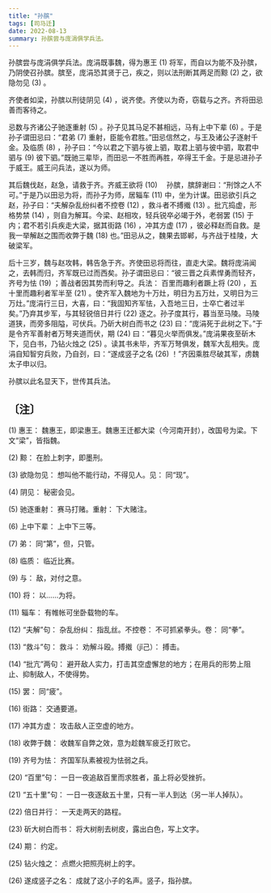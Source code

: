 ```yaml
---
title: "孙膑"
tags: [司马迁]
date: 2022-08-13
summary: 孙膑尝与庞涓俱学兵法。
---
```


孙膑尝与庞涓俱学兵法。庞涓既事魏，得为惠王 (1) 将军，而自以为能不及孙膑，乃阴使召孙膑。膑至，庞涓恐其贤于己，疾之，则以法刑断其两足而黥 (2) 之，欲隐勿见 (3) 。

齐使者如梁，孙膑以刑徒阴见 (4) ，说齐使。齐使以为奇，窃载与之齐。齐将田忌善而客待之。

忌数与齐诸公子驰逐重射 (5) 。孙子见其马足不甚相远，马有上中下辈 (6) 。于是孙子谓田忌曰：“君弟 (7) 重射，臣能令君胜。”田忌信然之，与王及诸公子逐射千金。及临质 (8) ，孙子曰：“今以君之下驷与彼上驷，取君上驷与彼中驷，取君中驷与 (9) 彼下驷。”既驰三辈毕，而田忌一不胜而再胜，卒得王千金。于是忌进孙子于威王。威王问兵法，遂以为师。

其后魏伐赵，赵急，请救于齐。齐威王欲将 (10) 　孙膑，膑辞谢曰：“刑馀之人不可。”于是乃以田忌为将，而孙子为师，居辎车 (11) 中，坐为计谋。田忌欲引兵之赵，孙子曰：“夫解杂乱纷纠者不控卷 (12) ，救斗者不搏撠 (13) 。批亢捣虚，形格势禁 (14) ，则自为解耳。今梁、赵相攻，轻兵锐卒必竭于外，老弱罢 (15) 于内；君不若引兵疾走大梁，据其街路 (16) ，冲其方虚 (17) ，彼必释赵而自救。是我一举解赵之围而收弊于魏 (18) 也。”田忌从之，魏果去邯郸，与齐战于桂陵，大破梁军。

后十三岁，魏与赵攻韩，韩告急于齐。齐使田忌将而往，直走大梁。魏将庞涓闻之，去韩而归，齐军既已过而西矣。孙子谓田忌曰：“彼三晋之兵素悍勇而轻齐，齐号为怯 (19) ；善战者因其势而利导之。兵法： 百里而趣利者蹶上将 (20) ，五十里而趣利者军半至 (21) 。使齐军入魏地为十万灶，明日为五万灶，又明日为三万灶。”庞涓行三日，大喜，曰：“我固知齐军怯，入吾地三日，士卒亡者过半矣。”乃弃其步军，与其轻锐倍日并行 (22) 逐之。孙子度其行，暮当至马陵。马陵道狭，而旁多阻隘，可伏兵。乃斫大树白而书之 (23) 曰：“庞涓死于此树之下。”于是令齐军善射者万弩夹道而伏，期 (24) 曰：“暮见火举而俱发。”庞涓果夜至斫木下，见白书，乃钻火烛之 (25) 。读其书未毕，齐军万弩俱发，魏军大乱相失。庞涓自知智穷兵败，乃自刭，曰：“遂成竖子之名 (26) ！”齐因乘胜尽破其军，虏魏太子申以归。

孙膑以此名显天下，世传其兵法。

## 〔注〕

(1) 惠王： 魏惠王，即梁惠王。魏惠王迁都大梁（今河南开封），改国号为梁。下文“梁”，皆指魏。

(2) 黥： 在脸上刺字，即墨刑。

(3) 欲隐勿见： 想叫他不能行动，不得见人。见： 同“现”。

(4) 阴见： 秘密会见。

(5) 驰逐重射： 赛马打赌。重射： 下大赌注。

(6) 上中下辈： 上中下三等。

(7) 弟： 同“第”，但，只管。

(8) 临质： 临近比赛。

(9) 与： 敌，对付之意。

(10) 将： 以……为将。

(11) 辎车： 有帷帐可坐卧载物的车。

(12) “夫解”句： 杂乱纷纠： 指乱丝。不控卷： 不可抓紧拳头。卷： 同“拳”。

(13) “救斗”句： 救斗： 劝解斗殴。搏撠（jǐ己）： 搏击。

(14) “批亢”两句： 避开敌人实力，打击其空虚懈怠的地方；在用兵的形势上阻止、抑制敌人，不使得势。

(15) 罢： 同“疲”。

(16) 街路： 交通要道。

(17) 冲其方虚： 攻击敌人正空虚的地方。

(18) 收弊于魏： 收魏军自弊之效，意为趁魏军疲乏打败它。

(19) 齐号为怯： 齐国军队素被视为怯弱之兵。

(20) “百里”句： 一日一夜追敌百里而求胜者，虽上将必受挫折。

(21) “五十里”句： 一日一夜逐敌五十里，只有一半人到达（另一半人掉队）。

(22) 倍日并行： 一天走两天的路程。

(23) 斫大树白而书： 将大树削去树皮，露出白色，写上文字。

(24) 期： 约定。

(25) 钻火烛之： 点燃火把照亮树上的字。

(26) 遂成竖子之名： 成就了这小子的名声。竖子，指孙膑。
